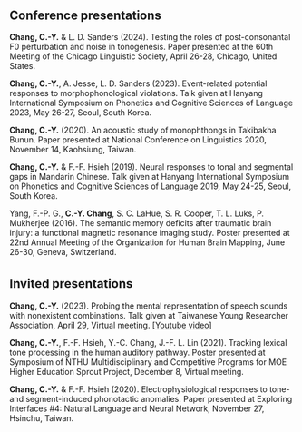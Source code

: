 
<div style="margin-bottom:35px;">
</div>

## Conference presentations  
**Chang, C.-Y.** & L. D. Sanders (2024). Testing the roles of post-consonantal F0 perturbation and noise in tonogenesis. Paper presented at the 60th Meeting of the Chicago Linguistic Society, April 26-28, Chicago, United States.  

**Chang, C.-Y.**, A. Jesse, L. D. Sanders (2023). Event-related potential responses to morphophonological violations. Talk given at Hanyang International Symposium on Phonetics and Cognitive Sciences of Language 2023, May 26-27, Seoul, South Korea.  

**Chang, C.-Y.** (2020). An acoustic study of monophthongs in Takibakha Bunun. Paper presented at National Conference on Linguistics 2020, November 14, Kaohsiung, Taiwan.  

**Chang, C.-Y.** & F.-F. Hsieh (2019). Neural responses to tonal and segmental gaps in Mandarin Chinese. Talk given at Hanyang International Symposium on Phonetics and Cognitive Sciences of Language 2019, May 24-25, Seoul, South Korea.  

Yang, F.-P. G., **C.-Y. Chang**, S. C. LaHue, S. R. Cooper, T. L. Luks, P. Mukherjee (2016). The semantic memory deficits after traumatic brain injury: a functional magnetic resonance imaging study. Poster presented at 22nd Annual Meeting of the Organization for Human
Brain Mapping, June 26-30, Geneva, Switzerland.  

<div style="margin-bottom:35px;">
</div>

## Invited presentations
**Chang, C.-Y.** (2023). Probing the mental representation of speech sounds with nonexistent combinations. Talk given at Taiwanese Young Researcher Association, April 29, Virtual meeting. [[Youtube video]](https://youtu.be/W2O3UshuI4M?si=LgfeFfVBdJzGM1Tu)  

**Chang, C.-Y.**, F.-F. Hsieh, Y.-C. Chang, J.-F. L. Lin (2021). Tracking lexical tone processing in the human auditory pathway. Poster presented at Symposium of NTHU Multidisciplinary and Competitive Programs for MOE Higher Education Sprout Project, December 8, Virtual meeting.   

**Chang, C.-Y.** & F.-F. Hsieh (2020). Electrophysiological responses to tone- and segment-induced phonotactic anomalies. Paper presented at Exploring Interfaces #4: Natural Language and Neural Network, November 27, Hsinchu, Taiwan.  